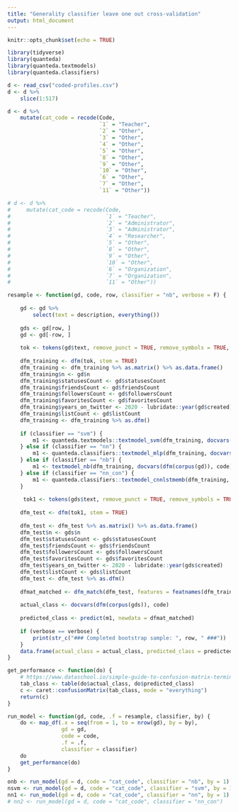 ```yaml
---
title: "Generality classifier leave one out cross-validation"
output: html_document
---
```


```r
knitr::opts_chunk$set(echo = TRUE)
```

```r
library(tidyverse)
library(quanteda)
library(quanteda.textmodels)
library(quanteda.classifiers)

d <- read_csv("coded-profiles.csv")
d <- d %>% 
    slice(1:517)

d <- d %>% 
    mutate(cat_code = recode(Code,
                             `1` = "Teacher",
                             `2` = "Other",
                             `3` = "Other",
                             `4` = "Other",
                             `5` = "Other",
                             `8` = "Other",
                             `9` = "Other",
                             `10` = "Other",
                             `6` = "Other",
                             `7` = "Other",
                             `11` = "Other"))

# d <- d %>% 
#     mutate(cat_code = recode(Code,
#                              `1` = "Teacher",
#                              `2` = "Administrator",
#                              `3` = "Administrator",
#                              `4` = "Researcher",
#                              `5` = "Other",
#                              `8` = "Other",
#                              `9` = "Other",
#                              `10` = "Other",
#                              `6` = "Organization",
#                              `7` = "Organization",
#                              `11` = "Other"))

resample <- function(gd, code, row, classifier = "nb", verbose = F) {
    
    gd <- gd %>%
        select(text = description, everything())
    
    gds <- gd[row, ]
    gd <- gd[-row, ]
    
    tok <- tokens(gd$text, remove_punct = TRUE, remove_symbols = TRUE, remove_url = TRUE, remove_numbers = TRUE)
    
    dfm_training <- dfm(tok, stem = TRUE)
    dfm_training <- dfm_training %>% as.matrix() %>% as.data.frame()
    dfm_training$n <- gd$n
    dfm_training$statusesCount <- gd$statusesCount
    dfm_training$friendsCount <- gd$friendsCount
    dfm_training$followersCount <- gd$followersCount
    dfm_training$favoritesCount <- gd$favoritesCount
    dfm_training$years_on_twitter <- 2020 - lubridate::year(gd$created)
    dfm_training$listCount <- gd$listCount
    dfm_training <- dfm_training %>% as.dfm()
    
    if (classifier == "svm") {
        m1 <- quanteda.textmodels::textmodel_svm(dfm_training, docvars(dfm(corpus(gd)), code))
    } else if (classifier == "nn") {
        m1 <- quanteda.classifiers::textmodel_mlp(dfm_training, docvars(dfm(corpus(gd)), code), verbose = verbose)
    } else if (classifier == "nb") {
        m1 <- textmodel_nb(dfm_training, docvars(dfm(corpus(gd)), code))
    } else if (classifier == "nn_con") {
        m1 <- quanteda.classifiers::textmodel_cnnlstmemb(dfm_training, docvars(dfm(corpus(gd)), code))
    }
    
     tok1 <- tokens(gds$text, remove_punct = TRUE, remove_symbols = TRUE, remove_url = TRUE, remove_numbers = TRUE)
    
    dfm_test <- dfm(tok1, stem = TRUE)
    
    dfm_test <- dfm_test %>% as.matrix() %>% as.data.frame()
    dfm_test$n <- gds$n
    dfm_test$statusesCount <- gds$statusesCount
    dfm_test$friendsCount <- gds$friendsCount
    dfm_test$followersCount <- gds$followersCount
    dfm_test$favoritesCount <- gds$favoritesCount
    dfm_test$years_on_twitter <- 2020 - lubridate::year(gds$created)
    dfm_test$listCount <- gds$listCount
    dfm_test <- dfm_test %>% as.dfm()
    
    dfmat_matched <- dfm_match(dfm_test, features = featnames(dfm_training))
    
    actual_class <- docvars(dfm(corpus(gds)), code)
    
    predicted_class <- predict(m1, newdata = dfmat_matched)
    
    if (verbose == verbose) {
        print(str_c("### Completed bootstrap sample: ", row, " ###"))
    }
    data.frame(actual_class = actual_class, predicted_class = predicted_class)
}

get_performance <- function(do) {
    # https://www.dataschool.io/simple-guide-to-confusion-matrix-terminology/
    tab_class <- table(do$actual_class, do$predicted_class)
    c <- caret::confusionMatrix(tab_class, mode = "everything")
    return(c)
}

run_model <- function(gd, code, .f = resample, classifier, by) {
    do <- map_df(.x = seq(from = 1, to = nrow(gd), by = by),
                 gd = gd,
                 code = code,
                 .f = .f,
                 classifier = classifier)
    do
    get_performance(do)
}
```

```r
onb <- run_model(gd = d, code = "cat_code", classifier = "nb", by = 1)
nsvm <- run_model(gd = d, code = "cat_code", classifier = "svm", by = 1)
nn1 <- run_model(gd = d, code = "cat_code", classifier = "nn", by = 1)
# nn2 <- run_model(gd = d, code = "cat_code", classifier = "nn_con")
```
